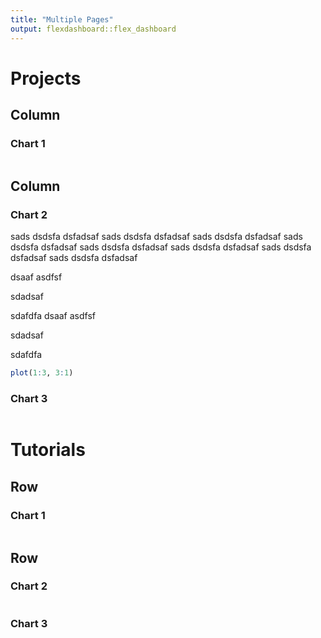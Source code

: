 ```yaml
---
title: "Multiple Pages"
output: flexdashboard::flex_dashboard
---
```


Projects
=====================================  
    
Column {data-width=600}
-------------------------------------
    
### Chart 1
    
```r
```
   
Column {data-width=400}
-------------------------------------
   
### Chart 2
sads dsdsfa dsfadsaf sads dsdsfa dsfadsaf sads dsdsfa dsfadsaf sads dsdsfa dsfadsaf 
sads dsdsfa dsfadsaf sads dsdsfa dsfadsaf 
sads dsdsfa dsfadsaf sads dsdsfa dsfadsaf 

dsaaf asdfsf 

sdadsaf 


sdafdfa
dsaaf asdfsf 

sdadsaf 


sdafdfa
```r
plot(1:3, 3:1)
```   
 
### Chart 3
    
```r
```

Tutorials {data-orientation=rows}
=====================================     
   
Row {data-height=600}
-------------------------------------

### Chart 1

```r
```

Row {data-height=400}
-------------------------------------
   
### Chart 2

```r
```   
    
### Chart 3

```r
```